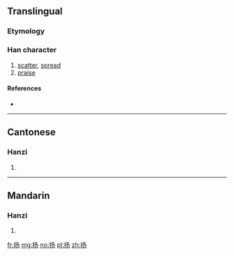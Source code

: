 {{also|揚}}
==Translingual==

===Etymology===
{{Han simp|揚|f=昜|t=𠃓}}

===Han character===
{{Han char|rn=64|rad=手|as=03|sn=6|four=|canj=QNSH}}

# [[scatter]], [[spread]]
# [[praise]]

====References====
* {{Han ref|kx=0418.141|hdz=31832.060|uh=626C|ud=25196}}

----

==Cantonese==

===Hanzi===
{{yue-hanzi|jyut=joeng4|y=yeung4|tra=揚}}

# {{defn|lang=yue|sort=手03}}

----

==Mandarin==

===Hanzi===
{{cmn-hanzi|tra=揚|pin=[[yáng]] ([[yang2]]), [[róu]] ([[rou2]])|wg=yang<sup>2</sup>, jou<sup>2</sup>}}

# {{defn|lang=cmn|sort=手03}}

[[fr:扬]]
[[mg:扬]]
[[no:扬]]
[[pl:扬]]
[[zh:扬]]